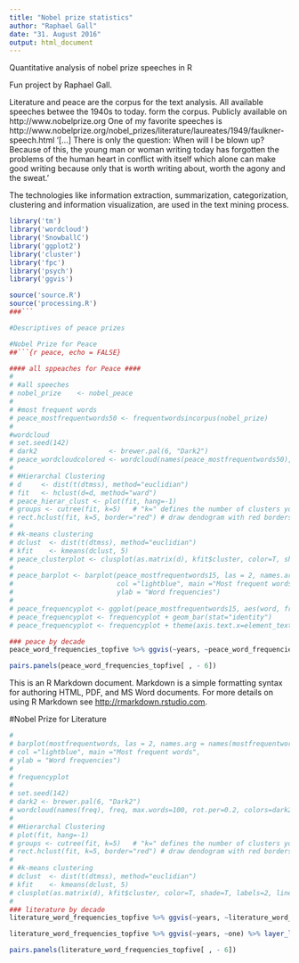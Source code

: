```yaml
---
title: "Nobel prize statistics"
author: "Raphael Gall"
date: "31. August 2016"
output: html_document
---
```

Quantitative analysis of nobel prize speeches in R

Fun project by Raphael Gall. 

Literature and peace are the corpus for the text analysis. All available speeches betwee the 1940s to today. form the corpus. Publicly available on http://www.nobelprize.org One of my favorite speeches is http://www.nobelprize.org/nobel_prizes/literature/laureates/1949/faulkner-speech.html '[...] There is only the question: When will I be blown up? Because of this, the young man or woman writing today has forgotten the problems of the human heart in conflict with itself which alone can make good writing because only that is worth writing about, worth the agony and the sweat.'

The technologies like information extraction, summarization, categorization, clustering and information visualization, are used in the text mining process.

```r
library('tm')
library('wordcloud')
library('SnowballC')
library('ggplot2')
library('cluster')
library('fpc')
library('psych')
library('ggvis')

source('source.R')
source('processing.R')
###```

#Descriptives of peace prizes

#Nobel Prize for Peace
##```{r peace, echo = FALSE}

#### all sppeaches for Peace ####
# 
# #all speeches
# nobel_prize    <- nobel_peace
# 
# #most frequent words
# peace_mostfrequentwords50 <- frequentwordsincorpus(nobel_prize)
# 
#wordcloud
# set.seed(142)
# dark2                  <- brewer.pal(6, "Dark2")
# peace_wordcloudcolored <- wordcloud(names(peace_mostfrequentwords50), freq, max.words=100, rot.per=0.2, colors=dark2)
# 
# #Hierarchal Clustering
# d     <- dist(t(dtmss), method="euclidian")
# fit   <- hclust(d=d, method="ward")
# peace_hierar_clust <- plot(fit, hang=-1)
# groups <- cutree(fit, k=5)   # "k=" defines the number of clusters you are using
# rect.hclust(fit, k=5, border="red") # draw dendogram with red borders around the 5 clusters
# 
# #k-means clustering
# dclust  <- dist(t(dtmss), method="euclidian")
# kfit    <- kmeans(dclust, 5)
# peace_clusterplot <- clusplot(as.matrix(d), kfit$cluster, color=T, shade=T, labels=2, lines=0)
# 
# peace_barplot <- barplot(peace_mostfrequentwords15, las = 2, names.arg = names(peace_mostfrequentwords15),
#                          col ="lightblue", main ="Most frequent words",
#                          ylab = "Word frequencies")
# 
# peace_frequencyplot <- ggplot(peace_mostfrequentwords15, aes(word, freq))
# peace_frequencyplot <- frequencyplot + geom_bar(stat="identity")
# peace_frequencyplot <- frequencyplot + theme(axis.text.x=element_text(angle=45, hjust=1))

### peace by decade
peace_word_frequencies_topfive %>% ggvis(~years, ~peace_word_frequencies_topfive[ , 1]) %>% layer_lines(stroke = literature_column_names[1]) %>% add_axis("x", title = "Importance of words in peace nobel prize for peace speeches(by decades)") %>% add_axis("y", title = "Word frequency") %>% layer_paths(y = ~peace_word_frequencies_topfive[ , 2], stroke = literature_column_names[2]) %>% layer_paths(y = ~peace_word_frequencies_topfive[ , 3], stroke = literature_column_names[3]) %>% layer_paths(y = ~peace_word_frequencies_topfive[ , 4], stroke = literature_column_names[4]) %>% layer_paths(y = ~peace_word_frequencies_topfive[ , 5], stroke = literature_column_names[5])

pairs.panels(peace_word_frequencies_topfive[ , - 6])

```

This is an R Markdown document. Markdown is a simple formatting syntax for authoring HTML, PDF, and MS Word documents. For more details on using R Markdown see <http://rmarkdown.rstudio.com>.


#Nobel Prize for Literature
```r
# 
# barplot(mostfrequentwords, las = 2, names.arg = names(mostfrequentwords),
# col ="lightblue", main ="Most frequent words",
# ylab = "Word frequencies")
# 
# frequencyplot
# 
# set.seed(142)   
# dark2 <- brewer.pal(6, "Dark2")   
# wordcloud(names(freq), freq, max.words=100, rot.per=0.2, colors=dark2) 
# 
# #Hierarchal Clustering
# plot(fit, hang=-1)
# groups <- cutree(fit, k=5)   # "k=" defines the number of clusters you are using   
# rect.hclust(fit, k=5, border="red") # draw dendogram with red borders around the 5 clusters   
# 
# #k-means clustering
# dclust  <- dist(t(dtmss), method="euclidian")   
# kfit    <- kmeans(dclust, 5)   
# clusplot(as.matrix(d), kfit$cluster, color=T, shade=T, labels=2, lines=0)   
# 
### literature by decade
literature_word_frequencies_topfive %>% ggvis(~years, ~literature_word_frequencies_topfive[ , 1]) %>% layer_lines(stroke = literature_column_names[1]) %>% add_axis("x", title = "Importance of words in peace nobel prize for peace speeches(by decades)") %>% add_axis("y", title = "Word frequency") %>% layer_paths(y = ~literature_word_frequencies_topfive[ , 2], stroke = literature_column_names[2]) %>% layer_paths(y = ~literature_word_frequencies_topfive[ , 3], stroke = literature_column_names[3]) %>% layer_paths(y = ~literature_word_frequencies_topfive[ , 4], stroke = literature_column_names[4]) %>% layer_paths(y = ~literature_word_frequencies_topfive[ , 5], stroke = literature_column_names[5])

literature_word_frequencies_topfive %>% ggvis(~years, ~one) %>% layer_lines(stroke = 'one') %>% add_axis("x", title = "Importance of words in literature nobel prize for peace speeches(by decades)")    %>% add_axis("y", title = "Word frequency") %>% layer_paths(y = ~world, stroke = 'world') %>% layer_paths(y = ~will, stroke = 'will') %>% layer_paths(y = ~can, stroke = 'can') %>% layer_paths(y = ~time, stroke = 'time')

pairs.panels(literature_word_frequencies_topfive[ , - 6])

```

